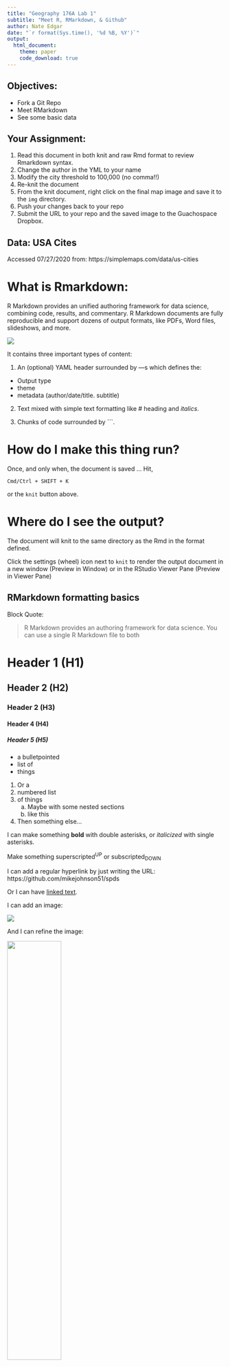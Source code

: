 ```yaml
---
title: "Geography 176A Lab 1"
subtitle: "Meet R, RMarkdown, & Github"
author: Nate Edgar
date: "`r format(Sys.time(), '%d %B, %Y')`"
output: 
  html_document:
    theme: paper
    code_download: true
---
```


## Objectives:

- Fork a Git Repo
- Meet RMarkdown 
- See some basic data

## Your Assignment:

1. Read this document in both knit and raw Rmd format to review Rmarkdown syntax.
2. Change the author in the YML to your name
2. Modify the city threshold to 100,000 (no comma!!)
3. Re-knit the document
4. From the knit document, right click on the final map image and save it to the `img` directory.
5. Push your changes back to your repo
6. Submit the URL to your repo and the saved image to the Guachospace Dropbox.

## Data: USA Cites

Accessed 07/27/2020 from: https://simplemaps.com/data/us-cities

# What is Rmarkdown:

R Markdown provides an unified authoring framework for data science, combining  code, results, and   commentary. R Markdown documents are fully reproducible and support dozens of output formats, like PDFs, Word files, slideshows, and more.

![](../img/rmarkdownflow.png)

It contains three important types of content:

1. An (optional) YAML header surrounded by ---s which defines the: 

 - Output type
 - theme
 - metadata (author/date/title. subtitle)
 
2. Text mixed with simple text formatting like # heading and _italics_.

3. Chunks of code surrounded by ```.

# How do I make this thing run?

Once, and only when, the document is saved ... Hit,

`Cmd/Ctrl + SHIFT + K`

or the `knit` button above.

# Where do I see the output?

The document will knit to the same directory as the Rmd in the format defined.

Click the settings (wheel) icon next to `knit` to render the output document in a new window (Preview in Window) or in the RStudio Viewer Pane
(Preview in Viewer Pane)

## RMarkdown formatting basics

Block Quote:

> R Markdown provides an authoring framework for data science. You can use a single R Markdown file to both

# Header 1 (H1)
## Header 2 (H2)
### Header 2 (H3)
#### Header 4 (H4)
##### Header 5 (H5)

- a bulletpointed
- list of 
- things

1. Or a 
2. numbered list
3. of things
    a. Maybe with some nested sections
    b. like this
4. Then something else...

I can make something **bold** with double asterisks, or *italicized* with single asterisks. 

Make something superscripted^UP^ or subscripted~DOWN~

I can add a regular hyperlink by just writing the URL: https://github.com/mikejohnson51/spds

Or I can have [linked text](https://github.com/mikejohnson51/spds).

I can add an image: 

![](../img/globe-image.jpg)

And I can refine the image: 

![](../img/globe-image.jpg){width="50%"}

I can also add document breaks:

*****

# Code 

These are teasers for where we are going. If the code doesn't yet make sense that is expected!

Focus on what we are doing with Rmarkdown... the exposure to this code and workflow will help when we get to discussing them next week.

All code is run is code snippets. Code snippets can be auto generated with:

`Cmd/Ctrl + Alt + I`

or by clicking "insert"

***

The following table summarizes which types of output each option **suppresses**:

|       Option      	| Run code 	| Show code 	| Output 	| Plots 	| Messages 	| Warnings 	|
|:-----------------:	|:--------:	|:---------:	|:------:	|:-----:	|:--------:	|:--------:	|
| eval = FALSE      	| X        	|           	| X      	| X     	| X        	| X        	|
| include = FALSE   	|          	| X         	| X      	| X     	| X        	| X        	|
| echo = FALSE      	|          	| X         	|        	|       	|          	|          	|
| results = "hide"  	|          	|           	| X      	|       	|          	|          	|
| fig.show = "hide" 	|          	|           	|        	| X     	|          	|          	|
| message = FALSE   	|          	|           	|        	|       	| X        	|          	|
| warning = FALSE   	|          	|           	|        	|       	|          	| X        	|


# Inline code:

Read in our data:

```r
# load tidyverse
library(tidyverse)

# read in city data
cities = readr::read_csv('../data/uscities.csv')
```

# Exploration

Here we see some basic data exploration tools to see what our data looks like:

```r
names(cities)
head(cities)
summary(cities)
str(cities)
dim(cities)
```

# Some basic Data Exploration

Which an understanding of the data, lets answers a few questions:

```r
# Which cities are the most dense?
cities %>%
  select(city, state_id, population, density) %>%
  arrange(-density) %>%
  head()

# Which cities have the most people?
cities %>%
  select(city, state_id, population, density) %>%
  arrange(-population) %>%
  head()
```

## In line code:

```r
threshold = 100000
big_cities = 
  filter(cities, population > threshold) %>%
  filter(!state_name %in% c("Alaska", "Hawaii", "Puerto Rico"))
```

We can evaluate R variables and code in-line:

For example, there are `r nrow(big_cities)` cities with a population greater then `r formatC(threshold, format="d", big.mark=",")`.

Here is a map!

```r
big_cities %>% 
  ggplot() + 
  aes(x = lng, y = lat) + 
  geom_point(aes(size = population, color = density)) + 
  scale_color_gradient(low = "blue", high = "red") + 
  labs(title = "USA Cities Population Stats",
       subtitle = paste("Cities bigger then:", 
                        formatC(threshold, format="d", big.mark=","),
                        "people"),
       caption = paste("Made by:", rmarkdown::metadata$author, "- Geography 176A"),
       x="",
       y = "") + 
  theme_bw()
```


